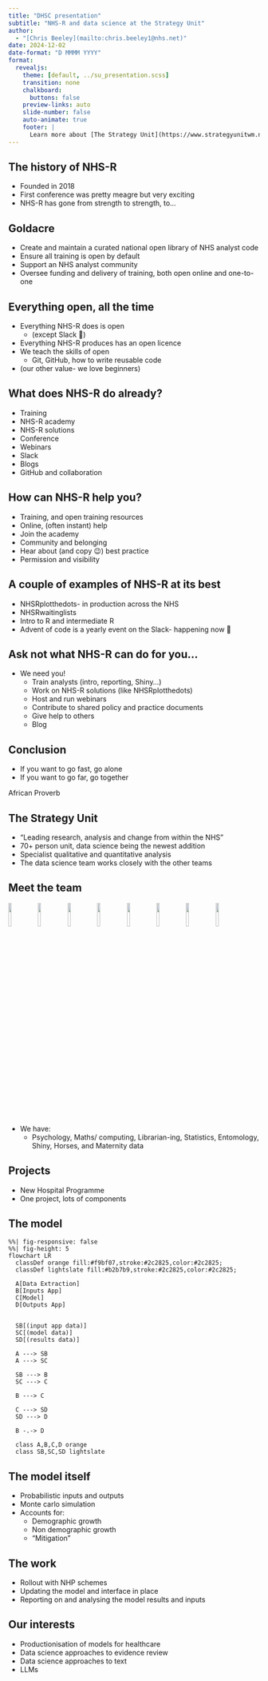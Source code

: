 ```yaml
---
title: "DHSC presentation"
subtitle: "NHS-R and data science at the Strategy Unit"
author: 
  - "[Chris Beeley](mailto:chris.beeley1@nhs.net)"
date: 2024-12-02
date-format: "D MMMM YYYY"
format:
  revealjs:
    theme: [default, ../su_presentation.scss]
    transition: none
    chalkboard:
      buttons: false
    preview-links: auto
    slide-number: false
    auto-animate: true
    footer: |
      Learn more about [The Strategy Unit](https://www.strategyunitwm.nhs.uk/)
---
```


## The history of NHS-R

* Founded in 2018
* First conference was pretty meagre but very exciting
* NHS-R has gone from strength to strength, to...

## Goldacre

* Create and maintain a curated national open library of NHS analyst code
* Ensure all training is open by default
* Support an NHS analyst community
* Oversee funding and delivery of training, both open online and one-to-one

## Everything open, all the time

* Everything NHS-R does is open
  * (except Slack 🙁)
* Everything NHS-R produces has an open licence
* We teach the skills of open
  * Git, GitHub, how to write reusable code
* (our other value- we love beginners)

## What does NHS-R do already?

* Training
* NHS-R academy
* NHS-R solutions
* Conference
* Webinars
* Slack
* Blogs
* GitHub and collaboration

## How can NHS-R help you?

* Training, and open training resources
* Online, (often instant) help
* Join the academy
* Community and belonging
* Hear about (and copy 😉) best practice
* Permission and visibility

## A couple of examples of NHS-R at its best

* NHSRplotthedots- in production across the NHS
* NHSRwaitinglists
* Intro to R and intermediate R
* Advent of code is a yearly event on the Slack- happening now 🎄

## Ask not what NHS-R can do for you…

* We need you!
  * Train analysts (intro, reporting, Shiny...)
  * Work on NHS-R solutions (like NHSRplotthedots)
  * Host and run webinars
  * Contribute to shared policy and practice documents
  * Give help to others
  * Blog

## Conclusion

* If you want to go fast, go alone
* If you want to go far, go together

African Proverb

## The Strategy Unit

* "Leading research, analysis and change from within the NHS"
* 70+ person unit, data science being the newest addition
* Specialist qualitative and quantitative analysis
* The data science team works closely with the other teams

## Meet the team 

![](cb.jpg){width="11%" fig-alt="Profile photo of Chris."}
![](tj.png){width="11%" fig-alt="Profile photo of Tom."}
![](yh.jpg){width="11%" fig-alt="Profile photo of YiWen."}
![](rd.jpg){width="11%" fig-alt="Profile photo of Rhian."}
![](md.jpg){width="11%" fig-alt="Profile photo of Matt."}
![](blue.png){width="11%" fig-alt="The helmet of the blue Power Ranger, which represents Ozayr."}
![](red.png){width="11%" fig-alt="The helmet of the red Power Ranger, which represents a new team member."}
![](yellow.png){width="11%" fig-alt="The helmet of the yellow Power Ranger, which represents a new team member."}

* We have:
  * Psychology, Maths/ computing, Librarian-ing, Statistics, Entomology, Shiny, Horses, and Maternity data

## Projects

* New Hospital Programme
* One project, lots of components

## The model

```mermaid
%%| fig-responsive: false
%%| fig-height: 5
flowchart LR
  classDef orange fill:#f9bf07,stroke:#2c2825,color:#2c2825;
  classDef lightslate fill:#b2b7b9,stroke:#2c2825,color:#2c2825;

  A[Data Extraction]
  B[Inputs App]
  C[Model]
  D[Outputs App]


  SB[(input app data)]
  SC[(model data)]
  SD[(results data)]

  A ---> SB
  A ---> SC
  
  SB ---> B
  SC ---> C

  B ---> C

  C ---> SD
  SD ---> D

  B -.-> D

  class A,B,C,D orange
  class SB,SC,SD lightslate
```

## The model itself 

* Probabilistic inputs and outputs
* Monte carlo simulation
* Accounts for:
  * Demographic growth
  * Non demographic growth
  * "Mitigation"

## The work

* Rollout with NHP schemes
* Updating the model and interface in place
* Reporting on and analysing the model results and inputs

## Our interests

* Productionisation of models for healthcare
* Data science approaches to evidence review
* Data science approaches to text
* LLMs

